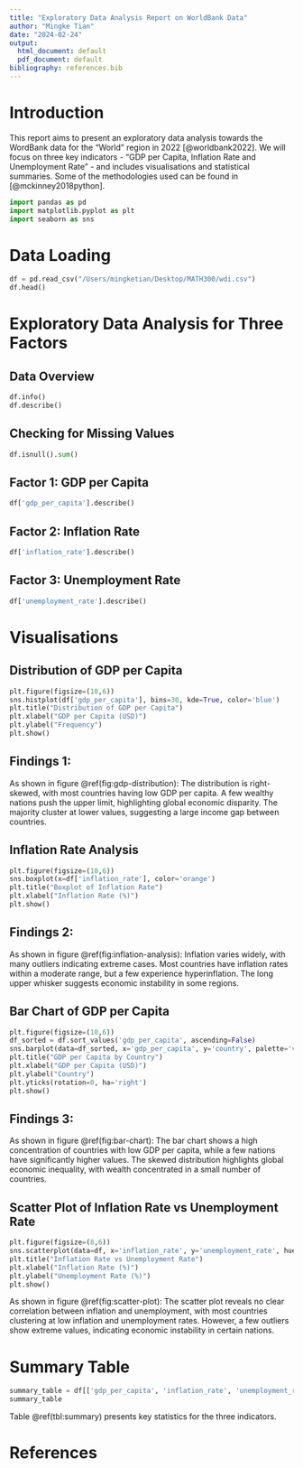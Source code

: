 ```yaml
---
title: "Exploratory Data Analysis Report on WorldBank Data"
author: "Mingke Tian"
date: "2024-02-24"
output:
  html_document: default
  pdf_document: default
bibliography: references.bib
---
```


# Introduction
This report aims to present an exploratory data analysis towards the WordBank data for the "World" region in 2022 [@worldbank2022]. We will focus on three key indicators - "GDP per Capita, Inflation Rate and Unemployment Rate" - and includes visualisations and statistical summaries. Some of the methodologies used can be found in [@mckinney2018python]. 

```python
import pandas as pd
import matplotlib.pyplot as plt
import seaborn as sns
```

# Data Loading
```python
df = pd.read_csv("/Users/mingketian/Desktop/MATH300/wdi.csv")
df.head()
```

# Exploratory Data Analysis for Three Factors 
## Data Overview
```python
df.info()
df.describe()
```

## Checking for Missing Values
```python
df.isnull().sum()
```

## Factor 1: GDP per Capita
```python
df['gdp_per_capita'].describe()
```

## Factor 2: Inflation Rate
```python
df['inflation_rate'].describe()
```

## Factor 3: Unemployment Rate
```python
df['unemployment_rate'].describe()
```

# Visualisations
## Distribution of GDP per Capita
```python
plt.figure(figsize=(10,6))
sns.histplot(df['gdp_per_capita'], bins=30, kde=True, color='blue')
plt.title("Distribution of GDP per Capita")
plt.xlabel("GDP per Capita (USD)")
plt.ylabel("Frequency")
plt.show()
```
## Findings 1: 
As shown in figure @ref(fig:gdp-distribution):
The distribution is right-skewed, with most countries having low GDP per capita. A few wealthy nations push the upper limit, highlighting global economic disparity. The majority cluster at lower values, suggesting a large income gap between countries.


## Inflation Rate Analysis
```python
plt.figure(figsize=(10,6))
sns.boxplot(x=df['inflation_rate'], color='orange')
plt.title("Boxplot of Inflation Rate")
plt.xlabel("Inflation Rate (%)")
plt.show()
```

## Findings 2: 
As shown in figure @ref(fig:inflation-analysis):
Inflation varies widely, with many outliers indicating extreme cases. Most countries have inflation rates within a moderate range, but a few experience hyperinflation. The long upper whisker suggests economic instability in some regions.


## Bar Chart of GDP per Capita
```python
plt.figure(figsize=(10,6))
df_sorted = df.sort_values('gdp_per_capita', ascending=False)
sns.barplot(data=df_sorted, x='gdp_per_capita', y='country', palette='viridis')
plt.title("GDP per Capita by Country")
plt.xlabel("GDP per Capita (USD)")
plt.ylabel("Country")
plt.yticks(rotation=0, ha='right')
plt.show()
```
## Findings 3:
As shown in figure @ref(fig:bar-chart):
The bar chart shows a high concentration of countries with low GDP per capita, while a few nations have significantly higher values. The skewed distribution highlights global economic inequality, with wealth concentrated in a small number of countries.


## Scatter Plot of Inflation Rate vs Unemployment Rate
```python
plt.figure(figsize=(8,6))
sns.scatterplot(data=df, x='inflation_rate', y='unemployment_rate', hue='country', palette='coolwarm', s=100, legend=False)
plt.title("Inflation Rate vs Unemployment Rate")
plt.xlabel("Inflation Rate (%)")
plt.ylabel("Unemployment Rate (%)")
plt.show()
```
As shown in figure @ref(fig:scatter-plot):
The scatter plot reveals no clear correlation between inflation and unemployment, with most countries clustering at low inflation and unemployment rates. However, a few outliers show extreme values, indicating economic instability in certain nations.


# Summary Table
```python
summary_table = df[['gdp_per_capita', 'inflation_rate', 'unemployment_rate']].describe()
summary_table
```
Table @ref(tbl:summary) presents key statistics for the three indicators.


# References